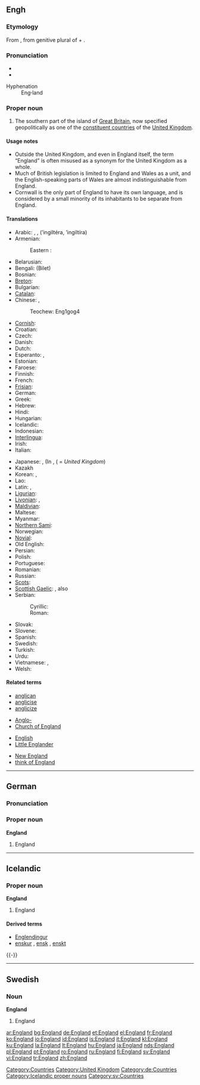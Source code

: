 {{wikipedia}}
==Engh==

{{rank|hold|cause|close|419|England|sense|ten|beautiful}}

===Etymology===
From {{OE.}} {{term|Engla land||land of the Angles|lang=ang}}, from genitive plural of {{term|engle||Angle|lang=ang}} + {{term|land||land|lang=ang}}.

===Pronunciation===
* {{IPA|/ˈɪŋglənd/}}
* {{tyjhjSAMPA|/"INgl@nd/}}
; Hyphenation
: Eng'''·'''land

===Proper noun===
{{en-proper noun}}

# The southern part of the island of [[Great Britain]], now specified geopolitically as one of the [[constituent country|constituent countries]] of the [[United Kingdom]].

====Usage notes====
* Outside the United Kingdom, and even in England itself, the term “England” is often misused as a synonym for the United Kingdom as a whole.
* Much of British legislation is limited to England and Wales as a unit, and the English-speaking  parts of Wales are almost indistinguishable from England.
* Cornwall is the only part of England to have its own language, and is considered by a small minority of its inhabitants to be separate from England.

====Translations====
{{trans-top|England}}
*Arabic: {{t-|ar|انجلترا|f|sc=Arab}}, {{t-|ar|انكلترا|f|sc=Arab}}, {{t-|ar|انكلترة|f|sc=Arab}} (’ingiltéra, ’ingiltíra)
*Armenian:
*:Eastern : {{t|hy|Անգլիյա|tr=Angliya|sc=Hayeren|xs=Armenian}}
*Belarusian: {{tø|be-x-old|Англiя|f|tr=Ánglija}}
*Bengali: (Bilet)
*Bosnian: {{t-|bs|Engleska|f}}
*[[Breton]]: {{t|br|Bro-Saoz|xs=Breton}}
*Bulgarian: {{t+|bg|Англия|f|tr=Ánglija|sc=Cyrl}}
*[[Catalan]]: {{t|ca|Anglaterra|f}}
*Chinese: {{t-|cmn|英国|tr=yīng guó|sc=Hani|xs=Mandarin}}, {{t|cmn|英格兰|tr=Yīnggélán|sc=Hani|xs=Mandarin}}
*: Teochew: Eng1gog4
*[[Cornish]]: {{t|kw|Pow Sows|xs=Cornish}}
*Croatian: {{t+|hr|Engleska|f}}
*Czech: {{t-|cs|Anglie|f}}
*Danish: {{t-|da|England}}
*Dutch: {{t+|nl|Engeland|n}}
*Esperanto: {{t-|eo|Anglio|xs=Esperanto}}, {{t-|eo|Anglujo|xs=Esperanto}}
*Estonian: {{t-|et|Inglismaa}}
*Faroese: {{t-|fo|Ongland|n|xs=Faroese}}
*Finnish: {{t+|fi|Englanti}}
*French: {{t+|fr|Angleterre|f}}
*[[Frisian]]: {{t|fy|Ingelân|n|xs=Frisian}}
*German: {{t+|de|England|n}}
*Greek: {{t+|el|Αγγλία|f|tr=Anglía|sc=Grek}}
*Hebrew: {{t-|he|אנגליה|f|tr=ánglia|sc=Hebr}}
*Hindi: {{t-|hi|इंग्लैंड|m|tr=i.nglé.n.d|sc=Deva|xs=Hindi}}
*Hungarian: {{t+|hu|Anglia}}
*Icelandic: {{t+|is|England}}
*Indonesian: {{t+|id|Inggris|xs=Indonesian}}
*[[Interlingua]]: {{t|ia|Anglaterra|xs=Interlingua}}
*Irish: {{t|ga|Sasana|m|xs=Irish}}
*Italian: {{t+|it|Inghilterra|f}}
{{trans-mid}}
*Japanese: {{t+|ja|イングランド|tr=Ingurando|sc=Jpan}}, (In {{t+|ja|イギリス|tr=Igirisú|sc=Jpan}}, {{t+|ja|英国|sc=Jpan}} ({{t-|ja|えいこく|tr=Eikokú|sc=Jpan}} = ''United Kingdom'')
* Kazakh {{t|kk|Аѓлышын|f|tr=Aglíshín|sc=Cyrl|xs=Kazakh}}
*Korean: {{t-|ko|잉글랜드|tr=Inggeullaendeu|sc=Hang}}, {{t+|ko|영국|tr=Yeongguk|sc=Hang}}
*Lao: {{t-|lo|ອັງກິດ|tr='ang-kit|sc=Laoo|xs=Lao}}
*Latin: {{t+|la|Anglia|f}}, {{t-|la|Albion|f}}
*[[Ligurian]]: {{tø|roa|Inghiltæra|xs=Jèrriais}}
*[[Livonian]]: {{tø|fiu|Engõlmō}}, {{tø|fiu|England}}
*[[Maldivian]]: {{t|dv|Ingireysi Vilath}}
*Maltese: {{t-|mt|Ingilterra|alt=l-Ingilterra|xs=Maltese}}
*Myanmar: {{t|my|အႛဂလန္|tr=Ingalan|xs=Burmese}}
*[[Northern Sami]]: {{tø|se|Englánda|xs=Northern Sami}}
*Norwegian: {{t-|no|England}}
*[[Novial]]: {{tø|nov|Anglia|xs=Novial}}
*Old English: {{t-|ang|Englaland|n|xs=Old English}}
*Persian: {{t-|fa|انگلستان|tr=ingelstan|sc=fa-Arab|xs=Persian}}
*Polish: {{t+|pl|Anglia|f}}
*Portuguese: {{t+|pt|Inglaterra|f}}
*Romanian: {{t-|ro|Anglia|f}}
*Russian: {{t+|ru|Англия|f|tr=Ánglija|sc=Cyrl}}
*[[Scots]]: {{tø|sco|England|xs=Scots}}
*[[Scottish Gaelic]]: {{t-|gd|Sasainn|f|xs=Scottish Gaelic}}, also {{t|gd|Sasann|m|xs=Scottish Gaelic}}
*Serbian:
*: Cyrillic: {{t-|sr|Енглеска|f|sc=Cyrl}}
*: Roman: {{t-|sr|Engleska|f}}
*Slovak: {{t|sk|Anglicko}}
*Slovene: {{t+|sl|Anglija|f}}
*Spanish: {{t+|es|Inglaterra|f}}
*Swedish: {{t+|sv|England}}
*Turkish: {{t+|tr|İngiltere}}
*Urdu: {{t-|ur|انگلینڈ|tr=i.nglé.n.d|sc=ur-Arab|xs=Urdu}}
*Vietnamese: {{t|vi|Anh Cát Lợi|xs=Vietnamese}}, {{t|vi|Anh|xs=Vietnamese}}
*Welsh: {{t-|cy|Lloegr|f|xs=Welsh}}
{{trans-bottom}}

====Related terms====
{{rel-top4}}
* [[anglican]]
* [[anglicise]]
* [[anglicize]]
{{rel-mid4}}
* [[Anglo-]]
* [[Church of England]]
{{rel-mid4}}
* [[English]]
* [[Little Englander]]
{{rel-mid4}}
* [[New England]]
* [[think of England]]
{{rel-bottom}}

[[Category:Countries]]
[[Category:United Kingdom]]

----

==German==

===Pronunciation===
{{IPA|/ˈɛŋlant/}}

===Proper noun===
'''England''' {{n}}

# England

[[Category:de:Countries]]

----

==Icelandic==
{{Icelandic declension hk sb örnefni|England}}

===Proper noun===
'''England''' {{n}}

# England

====Derived terms====
* [[Englendingur]]
* [[enskur]] {{m}}, [[ensk]] {{f}}, [[enskt]] {{n}}
{{-}}

[[Category:Icelandic proper nouns]]

----

==Swedish==

===Noun===
'''England'''

# England

[[Category:sv:Countries]]

[[ar:England]]
[[bg:England]]
[[de:England]]
[[et:England]]
[[el:England]]
[[fr:England]]
[[ko:England]]
[[io:England]]
[[id:England]]
[[is:England]]
[[it:England]]
[[kl:England]]
[[ku:England]]
[[la:England]]
[[lt:England]]
[[hu:England]]
[[ja:England]]
[[nds:England]]
[[pl:England]]
[[pt:England]]
[[ro:England]]
[[ru:England]]
[[fi:England]]
[[sv:England]]
[[vi:England]]
[[tr:England]]
[[zh:England]]